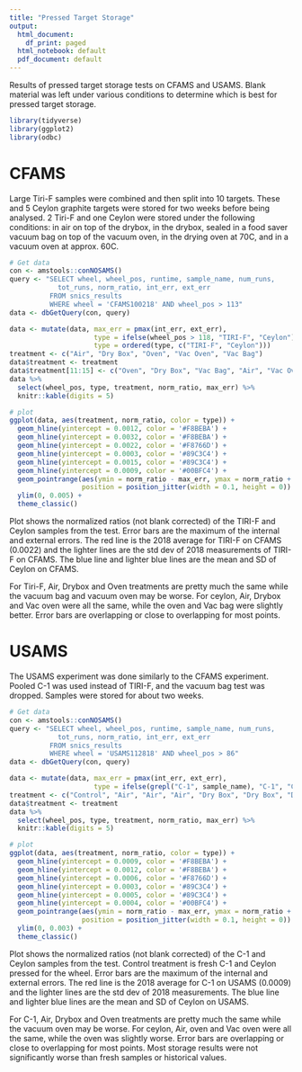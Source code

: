```yaml
---
title: "Pressed Target Storage"
output:
  html_document:
    df_print: paged
  html_notebook: default
  pdf_document: default
---
```


Results of pressed target storage tests on CFAMS and USAMS. Blank material was left under various conditions to determine which is best for pressed target storage.


```r
library(tidyverse)
library(ggplot2)
library(odbc)
```


# CFAMS

Large Tiri-F samples were combined and then split into 10 targets. These and 5 Ceylon graphite targets were stored for two weeks before being analysed. 2 Tiri-F and one Ceylon were stored under the following conditions: in air on top of the drybox, in the drybox, sealed in a food saver vacuum bag on top of the vacuum oven, in the drying oven at 70C, and in a vacuum oven at approx. 60C.

```r
# Get data
con <- amstools::conNOSAMS()
query <- "SELECT wheel, wheel_pos, runtime, sample_name, num_runs, 
            tot_runs, norm_ratio, int_err, ext_err
          FROM snics_results
          WHERE wheel = 'CFAMS100218' AND wheel_pos > 113"
data <- dbGetQuery(con, query)

data <- mutate(data, max_err = pmax(int_err, ext_err), 
                     type = ifelse(wheel_pos > 118, "TIRI-F", "Ceylon"),
                     type = ordered(type, c("TIRI-F", "Ceylon")))
treatment <- c("Air", "Dry Box", "Oven", "Vac Oven", "Vac Bag")
data$treatment <- treatment
data$treatment[11:15] <- c("Oven", "Dry Box", "Vac Bag", "Air", "Vac Oven")
data %>%
  select(wheel_pos, type, treatment, norm_ratio, max_err) %>%
  knitr::kable(digits = 5)
```

```r
# plot
ggplot(data, aes(treatment, norm_ratio, color = type)) +
  geom_hline(yintercept = 0.0012, color = '#F8BEBA') +
  geom_hline(yintercept = 0.0032, color = '#F8BEBA') +
  geom_hline(yintercept = 0.0022, color = '#F8766D') +
  geom_hline(yintercept = 0.0003, color = '#89C3C4') +
  geom_hline(yintercept = 0.0015, color = '#89C3C4') +
  geom_hline(yintercept = 0.0009, color = '#00BFC4') +
  geom_pointrange(aes(ymin = norm_ratio - max_err, ymax = norm_ratio + max_err), 
                  position = position_jitter(width = 0.1, height = 0)) +
  ylim(0, 0.005) +
  theme_classic()
```

Plot shows the normalized ratios (not blank corrected) of the TIRI-F and Ceylon samples from the test. Error bars are the maximum of the internal and external errors. The red line is the 2018 average for TIRI-F on CFAMS (0.0022) and the lighter lines are the std dev of 2018 measurements of TIRI-F on CFAMS. The blue line and lighter blue lines are the mean and SD of Ceylon on CFAMS.

For Tiri-F, Air, Drybox and Oven treatments are pretty much the same while the vacuum bag and vacuum oven may be worse. For ceylon, Air, Drybox and Vac oven were all the same, while the oven and Vac bag were slightly better. Error bars are overlapping or close to overlapping for most points.


# USAMS

The USAMS experiment was done similarly to the CFAMS experiment. Pooled C-1 was used instead of TIRI-F, and the vacuum bag test was dropped. Samples were stored for about two weeks.

```r
# Get data
con <- amstools::conNOSAMS()
query <- "SELECT wheel, wheel_pos, runtime, sample_name, num_runs, 
            tot_runs, norm_ratio, int_err, ext_err
          FROM snics_results
          WHERE wheel = 'USAMS112818' AND wheel_pos > 86"
data <- dbGetQuery(con, query)

data <- mutate(data, max_err = pmax(int_err, ext_err), 
                     type = ifelse(grepl("C-1", sample_name), "C-1", "Ceylon"))
treatment <- c("Control", "Air", "Air", "Air", "Dry Box", "Dry Box", "Dry Box", "Oven", "Oven", "Oven", "Vac Oven", "Vac Oven", "Vac Oven", "Control", "Control")
data$treatment <- treatment
data %>%
  select(wheel_pos, type, treatment, norm_ratio, max_err) %>%
  knitr::kable(digits = 5)
```


```r
# plot
ggplot(data, aes(treatment, norm_ratio, color = type)) +
  geom_hline(yintercept = 0.0009, color = '#F8BEBA') +
  geom_hline(yintercept = 0.0012, color = '#F8BEBA') +
  geom_hline(yintercept = 0.0006, color = '#F8766D') +
  geom_hline(yintercept = 0.0003, color = '#89C3C4') +
  geom_hline(yintercept = 0.0005, color = '#89C3C4') +
  geom_hline(yintercept = 0.0004, color = '#00BFC4') +
  geom_pointrange(aes(ymin = norm_ratio - max_err, ymax = norm_ratio + max_err), 
                  position = position_jitter(width = 0.1, height = 0)) +
  ylim(0, 0.003) +
  theme_classic()
```

Plot shows the normalized ratios (not blank corrected) of the C-1 and Ceylon samples from the test. Control treatment is fresh C-1 and Ceylon pressed for the wheel. Error bars are the maximum of the internal and external errors. The red line is the 2018 average for C-1 on USAMS (0.0009) and the lighter lines are the std dev of 2018 measurements. The blue line and lighter blue lines are the mean and SD of Ceylon on USAMS.

For C-1, Air, Drybox and Oven treatments are pretty much the same while the vacuum oven may be worse. For ceylon, Air, oven and Vac oven were all the same, while the oven was slightly worse. Error bars are overlapping or close to overlapping for most points. Most storage results were not significantly worse than fresh samples or historical values.